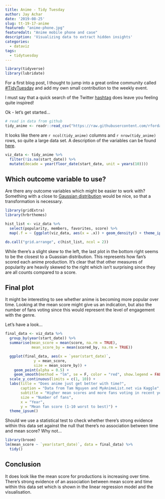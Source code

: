 ```yaml
---
title: Anime - Tidy Tuesday
author: Jay Achar
date: '2019-08-25'
slug: tt-19-17-anime
featured: "anime-phone.jpg"
featuredalt: "Anime mobile phone and case"
description: 'Visualizing data to extract hidden insights'
categories:
  - dataviz
tags:
  - tidytuesday
---
```

```r
library(tidyverse)
library(lubridate)
```

For a first blog post, I thought to jump into a great online community called [#TidyTuesday](https://thomasmock.netlify.com/post/tidytuesday-a-weekly-social-data-project-in-r/){target="_blank" rel="noreferrer"} and add my own small contribution to the weekly event.

I must say that a quick search of the Twitter [hashtag](https://twitter.com/hashtag/tidytuesday?lang=en){target="_blank"} does leave you feeling quite inspired!

Ok - let's get started...

```r
# read in data from github
tidy_anime <- readr::read_csv("https://raw.githubusercontent.com/rfordatascience/tidytuesday/master/data/2019/2019-04-23/tidy_anime.csv")

```

It looks like there are `r ncol(tidy_anime)` columns and `r nrow(tidy_anime)` rows, so quite a large data set. A description of the variables can be found [here](https://github.com/rfordatascience/tidytuesday/tree/master/data/2019/2019-04-23){target="_blank"}.

```r
viz_data <- tidy_anime %>%
  filter(!is.na(start_date)) %>%
  mutate(decade = year(floor_date(start_date, unit = years(10))))
```


## Which outcome variable to use?

Are there any outcome variables which might be easier to work with? Something with a close to [Gaussian distribution](https://en.wikipedia.org/wiki/Normal_distribution){target=_blank} would be nice, so that a transformation is necessary.

```r
library(gridExtra)
library(hrbrthemes)

hist_list <- viz_data %>%
  select(popularity, members, favorites, score) %>%
  map(.f = ~ {ggplot(viz_data, aes(x = .x)) + geom_density() + theme_ipsum()})

do.call("grid.arrange", c(hist_list, ncol = 2))
```

While there's a slight skew to the left, the last plot in the bottom right seems to be the closest to a Guassian distribution. This represents how fan's scored each anime production. It's clear that that other measures of popularity are heavily skewed to the right which  isn't surprising since they are all counts compared to a score.

## Final plot

It might be interesting to see whether anime is becoming more popular over time. Looking at the mean score might give us an indication, but also the number of fans voting since this would represent the level of engagement with the genre.

Let's have a look...

```r
final_data <- viz_data %>%
  group_by(year(start_date)) %>%
  summarise(mean_score = mean(score, na.rm = TRUE),
            mean_score_by = mean(scored_by, na.rm = TRUE))

  ggplot(final_data, aes(x = `year(start_date)`,
             y = mean_score,
             size = mean_score_by)) +
    geom_point(alpha = 0.5) +
    geom_smooth(method = "lm", se = F, color = "red", show.legend = FALSE) +
  scale_y_continuous(limits = c(1, 10)) +
  labs(title = "Does anime just get better with time?",
       caption = "Data from Tam Nguyen and MyAnimeList.net via Kaggle",
       subtitle = "Higher mean scores and more fans voting in recent years",
       size = "Number of fans",
       x = "Year",
       y = "Mean fan score (1-10 worst to best)") +
  theme_ipsum()

```

Should we use a statistical test to check whether there's strong evidence within this data set against the null that there's no association between time and mean score? Why not...

```r
library(broom)
lm(mean_score ~ `year(start_date)`, data = final_data) %>%
  tidy()

```

## Conclusion

It does look like the mean score for productions is increasing over time. There's strong evidence of an association between mean score and time within this data set which is shown in the linear regression model and the visualisation.
